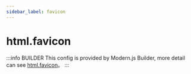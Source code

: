 ```yaml
---
sidebar_label: favicon
---
```


# html.favicon

:::info BUILDER
This config is provided by Modern.js Builder, more detail can see [html.favicon](https://modernjs.dev/builder/en/api/config-html.html#html-favicon)。
:::


<Main />
